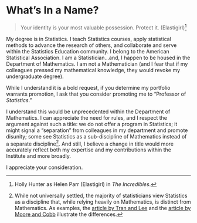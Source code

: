 # What's In a Name?

> Your identity is your most valuable possession. Protect it. (Elastigirl)[^Incredibles]

[^Incredibles]: Holly Hunter as Helen Parr (Elastigirl) in _The Incredibles_.

My degree is in Statistics.  I teach Statistics courses, apply statistical methods to advance the research of others, and collaborate and serve within the Statistics Education community.  I belong to the American Statistical Association.  I am a Statistician...and, I happen to be housed in the Department of Mathematics.  I am not a Mathematician (and I fear that if my colleagues pressed my mathematical knowledge, they would revoke my undergraduate degree).

While I understand it is a bold request, if you determine my portfolio warrants promotion, I ask that you consider promoting me to "Professor of _Statistics_."  

I understand this would be unprecedented within the Department of Mathematics.  I can appreciate the need for rules, and I respect the argument against such a title: we do not offer a program in Statistics; it might signal a "separation" from colleagues in my department and promote disunity; some see Statistics as a sub-discipline of Mathematics instead of a separate discipline[^statvmath].  And still, I believe a change in title would more accurately reflect both my expertise and my contributions within the Institute and more broadly.  

I appreciate your consideration. 

[^statvmath]: While not universally settled, the majority of statisticians view Statistics as a discipline that, while relying heavily on Mathematics, is distinct from Mathematics.  As examples, the [article by Tran and Lee](https://fi-courses.s3.amazonaws.com/tsdi/unit_2/Essentials/Statvsmath.pdf) and the [article by Moore and Cobb](https://www.stat.purdue.edu/~dsmoore/articles/Statmath.pdf) illustrate the differences.